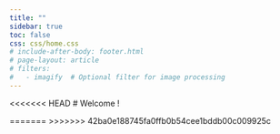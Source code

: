 ```yaml
---
title: ""
sidebar: true
toc: false
css: css/home.css
# include-after-body: footer.html
# page-layout: article
# filters:
#   - imagify  # Optional filter for image processing 
---
```

<<<<<<< HEAD
# Welcome !


=======
>>>>>>> 42ba0e188745fa0ffb0b54cee1bddb00c009925c
